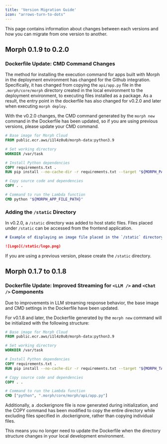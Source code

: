 ```yaml
---
title: 'Version Migration Guide'
icon: "arrows-turn-to-dots"
---
```


This page contains information about changes between each versions and how you can migrate from one version to another.

## Morph 0.1.9 to 0.2.0

### Dockerfile Update: CMD Command Changes

The method for installing the execution command for apps built with Morph in the deployment environment has changed for the Github integration.
Specifically, it has changed from copying the `api/app.py` file in the `.morph/core/morph` directory created in the local environment to the deployment environment, to executing files installed as a package.
As a result, the entry point in the dockerfile has also changed for v0.2.0 and later when executing `morph deploy`.

With the v0.2.0 changes, the CMD command generated by the `morph new` command in the Dockerfile has been updated, so if you are using previous versions, please update your CMD command.

```dockerfile
# Base image for Morph Cloud
FROM public.ecr.aws/i1l4z0u0/morph-data:python3.9

# Set working directory
WORKDIR /var/task

# Install Python dependencies
COPY requirements.txt .
RUN pip install --no-cache-dir -r requirements.txt --target "${MORPH_PACKAGE_ROOT}"

# Copy source code and dependencies
COPY . .

# Command to run the Lambda function
CMD python "${MORPH_APP_FILE_PATH}"
```

### Adding the `/static` Directory

In v0.2.0, a `/static` directory was added to host static files. Files placed under `/static` can be accessed from the frontend application.

```markdown
# Example of displaying an image file placed in the `/static` directory

![Logo](/static/logo.png)
```

If you are using a previous version, please create the `/static` directory.

## Morph 0.1.7 to 0.1.8

### Dockerfile Update: Improved Streaming for `<LLM />` and `<Chat />` Components

Due to improvements in LLM streaming response behavior, the base image and CMD settings in the Dockerfile have been updated.

For v0.1.8 and later, the Dockerfile generated by the `morph new` command will be initialized with the following structure:

```dockerfile
# Base image for Morph Cloud
FROM public.ecr.aws/i1l4z0u0/morph-data:python3.9

# Set working directory
WORKDIR /var/task

# Install Python dependencies
COPY requirements.txt .
RUN pip install --no-cache-dir -r requirements.txt --target "${MORPH_TASK_ROOT}"

# Copy source code and dependencies
COPY . .

# Command to run the Lambda function
CMD ["python", ".morph/core/morph/api/app.py"]
```

Additionally, a .dockerignore file is now generated during initialization, and the COPY command has been modified to copy the entire directory while excluding files specified in .dockerignore, rather than copying individual files.

This means you no longer need to update the Dockerfile when the directory structure changes in your local development environment.
